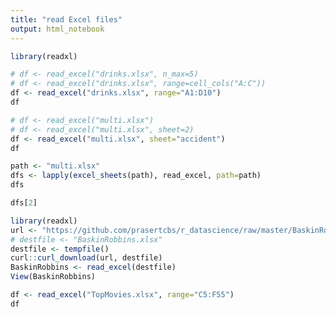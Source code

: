 ---
title: "read Excel files"
output: html_notebook
---

```{r}
library(readxl)
```

```{r}
# df <- read_excel("drinks.xlsx", n_max=5)
# df <- read_excel("drinks.xlsx", range=cell_cols("A:C"))
df <- read_excel("drinks.xlsx", range="A1:D10")
df
```

```{r}
# df <- read_excel("multi.xlsx")
# df <- read_excel("multi.xlsx", sheet=2)
df <- read_excel("multi.xlsx", sheet="accident")
df
```

```{r}
path <- "multi.xlsx"
dfs <- lapply(excel_sheets(path), read_excel, path=path)
dfs
```

```{r}
dfs[2]
```


```{r}
library(readxl)
url <- "https://github.com/prasertcbs/r_datascience/raw/master/BaskinRobbins.xlsx"
# destfile <- "BaskinRobbins.xlsx"
destfile <- tempfile()
curl::curl_download(url, destfile)
BaskinRobbins <- read_excel(destfile)
View(BaskinRobbins)
```

```{r}
df <- read_excel("TopMovies.xlsx", range="C5:F55")
df
```

